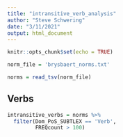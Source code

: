 ```yaml
---
title: "intransitive_verb_analysis"
author: "Steve Schwering"
date: "3/11/2021"
output: html_document
---
```


```r
knitr::opts_chunk$set(echo = TRUE)
```

```r
norm_file = 'brysbaert_norms.txt'

norms = read_tsv(norm_file)
```

## Verbs

```r
intransitive_verbs = norms %>%
  filter(Dom_PoS_SUBTLEX == 'Verb',
         FREQcount > 100)
```
